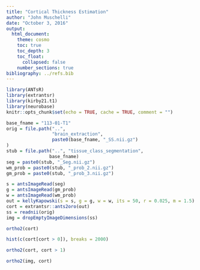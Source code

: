 ```yaml
---
title: "Cortical Thickness Estimation"
author: "John Muschelli"
date: "October 3, 2016"
output: 
  html_document:
    theme: cosmo
    toc: true
    toc_depth: 3
    toc_float:
      collapsed: false
    number_sections: true
bibliography: ../refs.bib      
---
```


```r
library(ANTsR)
library(extrantsr)
library(kirby21.t1)
library(neurobase)
knitr::opts_chunk$set(echo = TRUE, cache = TRUE, comment = "")
```

```r
base_fname = "113-01-T1"
orig = file.path("..", 
                 "brain_extraction",
                 paste0(base_fname, "_SS.nii.gz")
)
stub = file.path("..", "tissue_class_segmentation", 
                base_fname)
seg = paste0(stub, "_Seg.nii.gz")
wm_prob = paste0(stub, "_prob_2.nii.gz")
gm_prob = paste0(stub, "_prob_3.nii.gz")
```


```r
s = antsImageRead(seg)
g = antsImageRead(gm_prob)
w = antsImageRead(wm_prob)
out = kellyKapowski(s = s, g = g, w = w, its = 50, r = 0.025, m = 1.5)
cort = extrantsr::ants2oro(out)
ss = readnii(orig)
img = dropEmptyImageDimensions(ss)
```

```r
ortho2(cort)
```

```r
hist(c(cort[cort > 0]), breaks = 2000)
```

```r
ortho2(cort, cort > 1)
```

```r
ortho2(img, cort)
```
